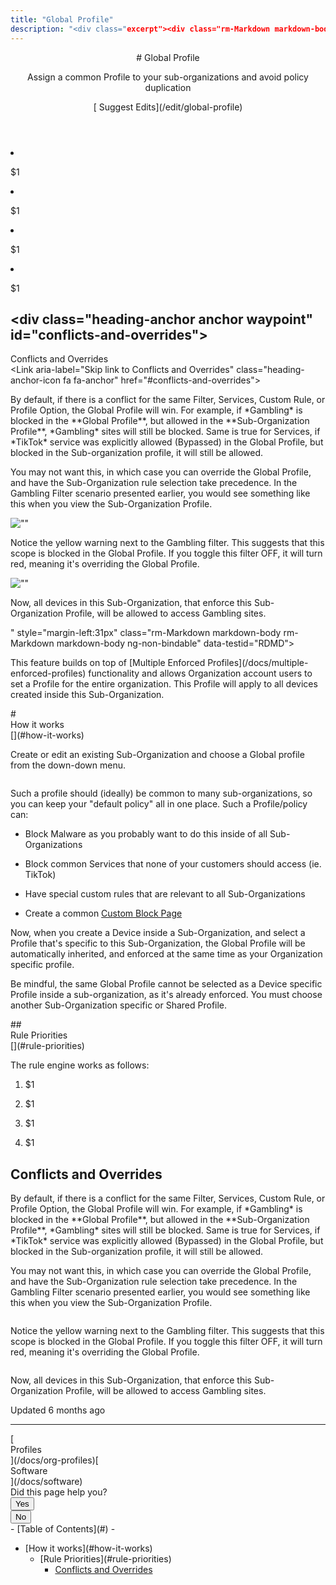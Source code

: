 ```yaml
---
title: "Global Profile"
description: "<div class="excerpt"><div class="rm-Markdown markdown-body" data-testid="RDMD"><p>Assign a common Profile to your sub-organizations and avoid policy duplication</p></div></div></div><div class="col-xs-3">[<i aria-hidden="true" class="icon icon-edit"></i> Suggest Edits](/edit/global-profile)</div></div></header><div class="grid-container-fluid" id="content-container"><section class="content-body grid-75"><div dehydrated="<p>This feature builds on top of <Link href=&quot;/docs/multiple-enforced-profiles&quot; target=&quot;&quot; title=&quot;&quot; class=&quot;doc-link&quot; data-sidebar=&quot;multiple-enforced-profiles&quot;>Multiple Enforced Profiles</Link> functionality and allows Organization account users to set a Profile for the entire organization. This Profile will apply to all devices created inside this Sub-Organization. </p>"
---
```


<header id="content-head"><div class="row clearfix"><div class="col-xs-9"># Global Profile

<div class="excerpt"><div class="rm-Markdown markdown-body" data-testid="RDMD"><p>Assign a common Profile to your sub-organizations and avoid policy duplication</p></div></div></div><div class="col-xs-3">[<i aria-hidden="true" class="icon icon-edit"></i> Suggest Edits](/edit/global-profile)</div></div></header><div class="grid-container-fluid" id="content-container"><section class="content-body grid-75"><div dehydrated="<p>This feature builds on top of <Link href=&quot;/docs/multiple-enforced-profiles&quot; target=&quot;&quot; title=&quot;&quot; class=&quot;doc-link&quot; data-sidebar=&quot;multiple-enforced-profiles&quot;>Multiple Enforced Profiles</Link> functionality and allows Organization account users to set a Profile for the entire organization. This Profile will apply to all devices created inside this Sub-Organization. </p>
# <div class=&quot;heading-anchor anchor waypoint&quot; id=&quot;how-it-works&quot;></div><div class=&quot;heading-text&quot;><div id=&quot;section-how-it-works&quot; class=&quot;heading-anchor_backwardsCompatibility&quot;></div>How it works</div><Link aria-label=&quot;Skip link to How it works&quot; class=&quot;heading-anchor-icon fa fa-anchor&quot; href=&quot;#how-it-works&quot;></Link>

<p>Create or edit an existing Sub-Organization and choose a Global profile from the down-down menu. </p>
<p><span aria-label=&quot;&quot; class=&quot;img lightbox closed&quot; role=&quot;button&quot; tabindex=&quot;0&quot;><span class=&quot;lightbox-inner&quot;><Image alt=&quot;&quot; loading=&quot;lazy&quot; src=&quot;https://files.readme.io/917bb51-image.png&quot; align=&quot;&quot; caption=&quot;&quot; height=&quot;auto&quot; title=&quot;&quot; width=&quot;auto&quot;/></span></span></p>
<p>Such a profile should (ideally) be common to many sub-organizations, so you can keep your &quot;default policy&quot; all in one place. Such a Profile/policy can:</p>

- Block Malware as you probably want to do this inside of all Sub-Organizations

- Block common Services that none of your customers should access (ie. TikTok)

- Have special custom rules that are relevant to all Sub-Organizations 

- Create a common <Link href=&quot;/docs/blocked-query-response&quot; target=&quot;&quot; title=&quot;&quot; class=&quot;doc-link&quot; data-sidebar=&quot;blocked-query-response&quot;>Custom Block Page</Link>

<p>Now, when you create a Device inside a Sub-Organization, and select a Profile that&#x27;s specific to this Sub-Organization, the Global Profile will be automatically inherited, and enforced at the same time as your Organization specific profile. </p>
<p>Be mindful, the same Global Profile cannot be selected as a Device specific Profile inside a sub-organization, as it&#x27;s already enforced. You must choose another Sub-Organization specific or Shared Profile. </p>
## <div class=&quot;heading-anchor anchor waypoint&quot; id=&quot;rule-priorities&quot;></div><div class=&quot;heading-text&quot;><div id=&quot;section-rule-priorities&quot; class=&quot;heading-anchor_backwardsCompatibility&quot;></div>Rule Priorities</div><Link aria-label=&quot;Skip link to Rule Priorities&quot; class=&quot;heading-anchor-icon fa fa-anchor&quot; href=&quot;#rule-priorities&quot;></Link>

<p>The rule engine works as follows:</p>

1. $1

2. $1

3. $1

4. $1

## <div class=&quot;heading-anchor anchor waypoint&quot; id=&quot;conflicts-and-overrides&quot;></div><div class=&quot;heading-text&quot;><div id=&quot;section-conflicts-and-overrides&quot; class=&quot;heading-anchor_backwardsCompatibility&quot;></div>Conflicts and Overrides</div><Link aria-label=&quot;Skip link to Conflicts and Overrides&quot; class=&quot;heading-anchor-icon fa fa-anchor&quot; href=&quot;#conflicts-and-overrides&quot;></Link>

<p>By default, if there is a conflict for the same Filter, Services, Custom Rule, or Profile Option, the Global Profile will win. For example, if *Gambling* is blocked in the **Global Profile**, but allowed in the **Sub-Organization Profile**, *Gambling* sites will still be blocked. Same is true for Services, if *TikTok* service was explicitly allowed (Bypassed) in the Global Profile, but blocked in the Sub-organization profile, it will still be allowed. </p>
<p>You may not want this, in which case you can override the Global Profile, and have the Sub-Organization rule selection take precedence. In the Gambling Filter scenario presented earlier, you would see something like this when you view the Sub-Organization Profile.</p>
<p><span aria-label=&quot;&quot; class=&quot;img lightbox closed&quot; role=&quot;button&quot; tabindex=&quot;0&quot;><span class=&quot;lightbox-inner&quot;><Image alt=&quot;&quot; loading=&quot;lazy&quot; src=&quot;https://files.readme.io/63f612b-image.png&quot; align=&quot;&quot; caption=&quot;&quot; height=&quot;auto&quot; title=&quot;&quot; width=&quot;auto&quot;/></span></span></p>
<p>Notice the yellow warning next to the Gambling filter. This suggests that this scope is blocked in the Global Profile. If you toggle this filter OFF, it will turn red, meaning it&#x27;s overriding the Global Profile. </p>
<p><span aria-label=&quot;&quot; class=&quot;img lightbox closed&quot; role=&quot;button&quot; tabindex=&quot;0&quot;><span class=&quot;lightbox-inner&quot;><Image alt=&quot;&quot; loading=&quot;lazy&quot; src=&quot;https://files.readme.io/deef6e9-image.png&quot; align=&quot;&quot; caption=&quot;&quot; height=&quot;auto&quot; title=&quot;&quot; width=&quot;auto&quot;/></span></span></p>
<p>Now, all devices in this Sub-Organization, that enforce this Sub-Organization Profile, will be allowed to access Gambling sites.</p>" style="margin-left:31px" class="rm-Markdown markdown-body rm-Markdown markdown-body ng-non-bindable" data-testid="RDMD"><p>This feature builds on top of [Multiple Enforced Profiles](/docs/multiple-enforced-profiles) functionality and allows Organization account users to set a Profile for the entire organization. This Profile will apply to all devices created inside this Sub-Organization. </p>
# <div class="heading-anchor anchor waypoint" id="how-it-works"></div><div class="heading-text"><div id="section-how-it-works" class="heading-anchor_backwardsCompatibility"></div>How it works</div>[](#how-it-works)

<p>Create or edit an existing Sub-Organization and choose a Global profile from the down-down menu. </p>
<p><span aria-label="" class="img lightbox closed" role="button" tabindex="0"><span class="lightbox-inner"><Image alt="" loading="lazy" src="https://files.readme.io/917bb51-image.png" align="" caption="" height="auto" title="" width="auto"></span></span></p>
<p>Such a profile should (ideally) be common to many sub-organizations, so you can keep your "default policy" all in one place. Such a Profile/policy can:</p>

- Block Malware as you probably want to do this inside of all Sub-Organizations

- Block common Services that none of your customers should access (ie. TikTok)

- Have special custom rules that are relevant to all Sub-Organizations 

- Create a common [Custom Block Page](/docs/blocked-query-response)

<p>Now, when you create a Device inside a Sub-Organization, and select a Profile that's specific to this Sub-Organization, the Global Profile will be automatically inherited, and enforced at the same time as your Organization specific profile. </p>
<p>Be mindful, the same Global Profile cannot be selected as a Device specific Profile inside a sub-organization, as it's already enforced. You must choose another Sub-Organization specific or Shared Profile. </p>
## <div class="heading-anchor anchor waypoint" id="rule-priorities"></div><div class="heading-text"><div id="section-rule-priorities" class="heading-anchor_backwardsCompatibility"></div>Rule Priorities</div>[](#rule-priorities)

<p>The rule engine works as follows:</p>

1. $1

2. $1

3. $1

4. $1

## <div class="heading-anchor anchor waypoint" id="conflicts-and-overrides"></div><div class="heading-text"><div id="section-conflicts-and-overrides" class="heading-anchor_backwardsCompatibility"></div>Conflicts and Overrides</div>[](#conflicts-and-overrides)

<p>By default, if there is a conflict for the same Filter, Services, Custom Rule, or Profile Option, the Global Profile will win. For example, if *Gambling* is blocked in the **Global Profile**, but allowed in the **Sub-Organization Profile**, *Gambling* sites will still be blocked. Same is true for Services, if *TikTok* service was explicitly allowed (Bypassed) in the Global Profile, but blocked in the Sub-organization profile, it will still be allowed. </p>
<p>You may not want this, in which case you can override the Global Profile, and have the Sub-Organization rule selection take precedence. In the Gambling Filter scenario presented earlier, you would see something like this when you view the Sub-Organization Profile.</p>
<p><span aria-label="" class="img lightbox closed" role="button" tabindex="0"><span class="lightbox-inner"><Image alt="" loading="lazy" src="https://files.readme.io/63f612b-image.png" align="" caption="" height="auto" title="" width="auto"></span></span></p>
<p>Notice the yellow warning next to the Gambling filter. This suggests that this scope is blocked in the Global Profile. If you toggle this filter OFF, it will turn red, meaning it's overriding the Global Profile. </p>
<p><span aria-label="" class="img lightbox closed" role="button" tabindex="0"><span class="lightbox-inner"><Image alt="" loading="lazy" src="https://files.readme.io/deef6e9-image.png" align="" caption="" height="auto" title="" width="auto"></span></span></p>
<p>Now, all devices in this Sub-Organization, that enforce this Sub-Organization Profile, will be allowed to access Gambling sites.</p></div><div class="UpdatedAt"><p class="DateLine "><i class="icon icon-watch"></i>Updated<!-- --> <!-- -->6 months ago<!-- --> </p></div><hr class="NextStepsDivider"><nav aria-label="Pagination Controls" class="PaginationControlsjDYuqu8pBMUy rm-Pagination">[<span class="PaginationControls-iconZbaZ3tgyhNmI icon-arrow-left2"></span><div class="PaginationControls-text3qEXHZU00znD PaginationControls-text_left3wBkn4C9R0W_">Profiles</div>](/docs/org-profiles)[<div class="PaginationControls-text3qEXHZU00znD PaginationControls-text_right3EIfWubgRVVP">Software</div><span class="PaginationControls-iconZbaZ3tgyhNmI icon-arrow-right2"></span>](/docs/software)</nav><div class="rm-PageThumbs PageThumbs"><div class="PageThumbs-helpful">Did this page help you?<div class="PageThumbs-cta"><div class="Dropdown Dropdown_closed"><button aria-haspopup="dialog" class="Button Button_sm PageThumbs-button Dropdown-toggle Button_secondary Button_secondary_text" type="button" aria-expanded="false"><i class="icon icon-thumbs-up-2"></i><span>Yes</span></button></div><div class="Dropdown Dropdown_closed"><button aria-haspopup="dialog" class="Button Button_sm PageThumbs-button Dropdown-toggle Button_secondary Button_secondary_text" type="button" aria-expanded="false"><i class="icon icon-thumbs-down1"></i><span>No</span></button></div></div></div></div></section><section class="content-toc grid-25"><nav>- [<i class="icon icon-text-align-left"></i>Table of Contents](#)
- <ul>
<li>
[How it works](#how-it-works)
<ul>
<li>[Rule Priorities](#rule-priorities)

- [Conflicts and Overrides](#conflicts-and-overrides)

</li>
</ul></li></ul></nav></section></div><div class="ModalWrapper" id="tutorialmodal-root"></div>